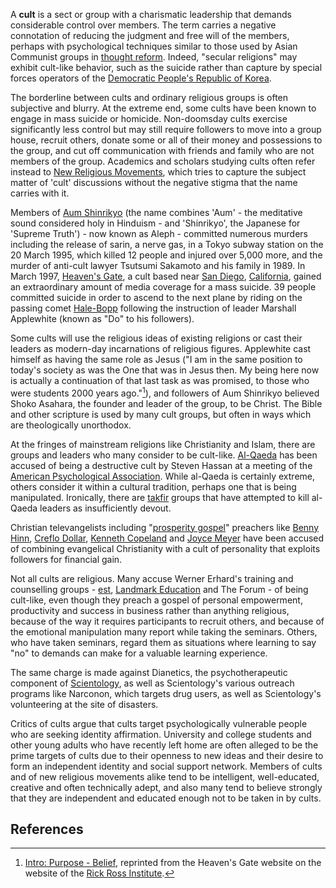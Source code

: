 {{subpages}}

A '''cult''' is a  sect or group with a charismatic leadership that demands considerable control over members. The term carries a negative connotation of reducing the judgment and free will of the members, perhaps with psychological techniques similar to those used by Asian Communist groups in [[thought reform]]. Indeed, "secular religions" may exhibit cult-like behavior, such as the suicide rather than capture by special forces operators of the [[Democratic People's Republic of Korea]].

The borderline between cults and ordinary religious groups is often subjective and blurry. At the extreme end, some cults have been known to engage in mass suicide or homicide. Non-doomsday cults exercise significantly less control but may still require followers to move into a group house, recruit others, donate some or all of their money and possessions to the group, and cut off communication with friends and family who are not members of the group. Academics and scholars studying cults often refer instead to [[New Religious Movement]]s, which tries to capture the subject matter of 'cult' discussions without the negative stigma that the name carries with it.

Members of [[Aum Shinrikyo]] (the name combines 'Aum' - the meditative sound considered holy in Hinduism - and 'Shinrikyo', the Japanese for 'Supreme Truth') - now known as Aleph - committed numerous murders including the release of sarin, a nerve gas, in a Tokyo subway station on the 20 March 1995, which killed 12 people and injured over 5,000 more, and the murder of anti-cult lawyer Tsutsumi Sakamoto and his family in 1989. In March 1997, [[Heaven's Gate]], a cult based near [[San Diego]], [[California]], gained an extraordinary amount of media coverage for a mass suicide. 39 people committed suicide in order to ascend to the next plane by riding on the passing comet [[Hale-Bopp]] following the instruction of leader Marshall Applewhite (known as "Do" to his followers).

Some cults will use the religious ideas of existing religions or cast their leaders as modern-day incarnations of religious figures. Applewhite cast himself as having the same role as Jesus ("I am in the same position to today's society as was the One that was in Jesus then. My being here now is actually a continuation of that last task as was promised, to those who were students 2000 years ago."<ref>[http://www.rickross.com/reference/heavensgate/gate_purpose.html Intro: Purpose - Belief], reprinted from the Heaven's Gate website on the website of the [[Rick Ross Institute]].</ref>), and followers of Aum Shinrikyo believed Shoko Asahara, the founder and leader of the group, to be Christ. The Bible and other scripture is used by many cult groups, but often in ways which are theologically unorthodox. 

At the fringes of mainstream religions like Christianity and Islam, there are groups and leaders who many consider to be cult-like. [[Al-Qaeda]] has been accused of being a destructive cult by Steven Hassan at a meeting of the [[American Psychological Association]]. While al-Qaeda is certainly extreme, others consider it within a cultural tradition, perhaps one that is being manipulated. Ironically, there are [[takfir]] groups that have attempted to kill al-Qaeda leaders as insufficiently devout.

Christian televangelists including "[[prosperity gospel]]" preachers like [[Benny Hinn]], [[Creflo Dollar]], [[Kenneth Copeland]] and [[Joyce Meyer]] have been accused of combining evangelical Christianity with a cult of personality that exploits followers for financial gain.

Not all cults are religious. Many accuse Werner Erhard's training and counselling groups - [[est]], [[Landmark Education]] and The Forum - of being cult-like, even though they preach a gospel of personal empowerment, productivity and success in business rather than anything religious, because of the way it requires participants to recruit others, and because of the emotional manipulation many report while taking the seminars. Others, who have taken seminars, regard them as situations where learning to say "no" to demands can make for a valuable learning experience.

The same charge is made against Dianetics, the psychotherapeutic component of [[Scientology]], as well as Scientology's various outreach programs like Narconon, which targets drug users, as well as Scientology's volunteering at the site of disasters.

Critics of cults argue that cults target psychologically vulnerable people who are seeking identity affirmation. University and college students and other young adults who have recently left home are often alleged to be the prime targets of cults due to their openness to new ideas and their desire to form an independent identity and social support network. Members of cults and of new religious movements alike tend to be intelligent, well-educated, creative and often technically adept, and also many tend to believe strongly that they are independent and educated enough not to be taken in by cults. 

== References ==
<references/>